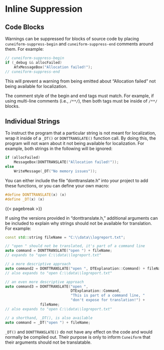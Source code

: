 # Inline Suppression

## Code Blocks

Warnings can be suppressed for blocks of source code by placing `cuneiform-suppress-begin` and `cuneiform-suppress-end` comments around them.
For example:

``` .cpp
// cuneiform-suppress-begin
if (_debug && allocFailed)
    AfxMessageBox("Allocation failed!");
// cuneiform-suppress-end
```

This will prevent a warning from being emitted about "Allocation failed" not being available for localization.

::: {.warningsection data-latex=""}
The comment style of the begin and end tags must match. For example, if using multi-line comments
(i.e., `/**/`), then both tags must be inside of `/**/` blocks.
:::

## Individual Strings

To instruct the program that a particular string is not meant for localization, wrap it inside of a `_DT()` or `DONTTRANSLATE()` function call.
By doing this, the program will not warn about it not being available for localization. For example, both strings in the following will
be ignored:

``` .cpp
if (allocFailed)
    MessageBox(DONTTRANSLATE("Allocation failed!"));
else
    WriteMessage(_DT("No memory issues"));
```

You can either include the file "donttranslate.h" into your project to add these functions, or you can define your own macro:

``` .cpp
#define DONTTRANSLATE(x) (x)
#define _DT(x) (x)
```

{{< pagebreak >}}

If using the versions provided in "donttranslate.h," additional arguments can be included to explain why strings should not
be available for translation. For example:

``` .cpp
const std::string fileName = "C:\\data\\logreport.txt";

// "open " should not be translated, it's part of a command line
auto command = DONTTRANSLATE("open ") + fileName;
// expands to "open C:\\data\\logreport.txt"

// a more descriptive approach
auto command2 = DONTTRANSLATE("open ", DTExplanation::Command) + fileName;
// also expands to "open C:\\data\\logreport.txt"

// an even more descriptive approach
auto command3 = DONTTRANSLATE("open ",
                              DTExplanation::Command,
                              "This is part of a command line, "
                              "don't expose for translation!") +
                fileName;
// also expands to "open C:\\data\\logreport.txt"

// a shorthand, _DT(), is also available
auto command = _DT("open ") + fileName;
```

::: {.notesection data-latex=""}
`_DT()` and `DONTTRANSLATE()` do not have any effect on the code and would normally be compiled out. Their purpose is only to inform `Cuneiform`
that their arguments should not be translatable.
:::
